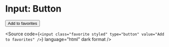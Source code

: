 
<Meta title="Atoms/Form/Input: Button" />

# Input: Button

<Unstyled>
  <input
    className="favorite styled"
    type="button"
    value="Add to favorites"
  />
  
  <Source
    code={`
      <input
        class="favorite styled"
        type="button"
        value="Add to favorites"
      />
    `}
    language="html"
    dark format
  />
</Unstyled>